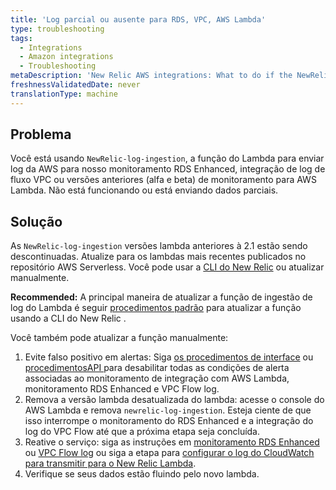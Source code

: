 ```yaml
---
title: 'Log parcial ou ausente para RDS, VPC, AWS Lambda'
type: troubleshooting
tags:
  - Integrations
  - Amazon integrations
  - Troubleshooting
metaDescription: 'New Relic AWS integrations: What to do if the NewRelic-log-ingestion lambda function for pushing logs is not working or only sends partial data.'
freshnessValidatedDate: never
translationType: machine
---
```


## Problema

Você está usando `NewRelic-log-ingestion`, a função do Lambda para enviar log da AWS para nosso monitoramento RDS Enhanced, integração de log de fluxo VPC ou versões anteriores (alfa e beta) de monitoramento para AWS Lambda. Não está funcionando ou está enviando dados parciais.

## Solução

As `NewRelic-log-ingestion` versões lambda anteriores à 2.1 estão sendo descontinuadas. Atualize para os lambdas mais recentes publicados no repositório AWS Serverless. Você pode usar a [CLI do New Relic](https://developer.newrelic.com/build-tools/new-relic-one-applications/cli) ou atualizar manualmente.

<DoNotTranslate>**Recommended:**</DoNotTranslate> A principal maneira de atualizar a função de ingestão de log do Lambda é seguir [procedimentos padrão](/docs/serverless-function-monitoring/aws-lambda-monitoring/get-started/update-lambda-monitoring) para atualizar a função usando a CLI do New Relic .

Você também pode atualizar a função manualmente:

1. Evite falso positivo em alertas: Siga [os procedimentos de interface](/docs/alerts/new-relic-alerts/configuring-alert-policies/update-or-disable-policies-conditions#condition-on-off) ou [procedimentosAPI ](/alerts/rest-api-alerts/new-relic-alerts-rest-api/disable-enable-alerts-conditions-using-api)para desabilitar todas as condições de alerta associadas ao monitoramento de integração com AWS Lambda, monitoramento RDS Enhanced e VPC Flow log.
2. Remova a versão lambda desatualizada do lambda: acesse o console do AWS Lambda e remova `newrelic-log-ingestion`. Esteja ciente de que isso interrompe o monitoramento do RDS Enhanced e a integração do log do VPC Flow até que a próxima etapa seja concluída.
3. Reative o serviço: siga as instruções em [monitoramento RDS Enhanced](/docs/integrations/amazon-integrations/aws-integrations-list/aws-rds-enhanced-monitoring-integration#activate) ou [VPC Flow log](/docs/integrations/amazon-integrations/aws-integrations-list/aws-vpc-flow-logs-monitoring-integration#enable) ou siga a etapa para [configurar o log do CloudWatch para transmitir para o New Relic Lambda](/docs/serverless-function-monitoring/aws-lambda-monitoring/get-started/enable-new-relic-monitoring-aws-lambda#stream-logs).
4. Verifique se seus dados estão fluindo pelo novo lambda.